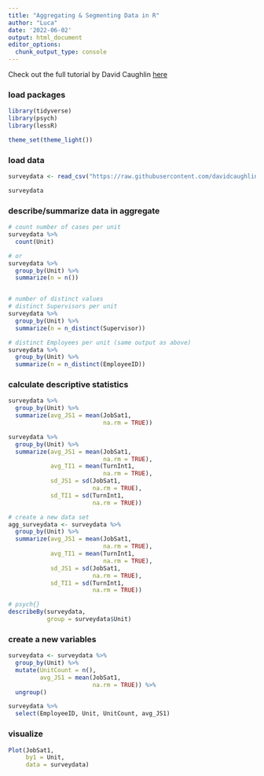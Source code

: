```yaml
---
title: "Aggregating & Segmenting Data in R"
author: "Luca"
date: '2022-06-02'
output: html_document
editor_options: 
  chunk_output_type: console
---
```


Check out the full tutorial by David Caughlin [here](https://www.youtube.com/watch?v=yoPGwvUzjgQ&list=PLKkRkURCtPjCJOZHskCoyJCPb8wMDs2CW&index=21)


### load packages

```r
library(tidyverse)
library(psych)
library(lessR)

theme_set(theme_light())
```

### load data

```r
surveydata <- read_csv("https://raw.githubusercontent.com/davidcaughlin/R-Tutorial-Data-Files/master/EmployeeSurveyData.csv")

surveydata
```



### describe/summarize data in aggregate

```r
# count number of cases per unit
surveydata %>% 
  count(Unit)

# or
surveydata %>% 
  group_by(Unit) %>% 
  summarize(n = n())


# number of distinct values
# distinct Supervisors per unit
surveydata %>% 
  group_by(Unit) %>% 
  summarize(n = n_distinct(Supervisor))

# distinct Employees per unit (same output as above)
surveydata %>% 
  group_by(Unit) %>% 
  summarize(n = n_distinct(EmployeeID))
```


### calculate descriptive statistics

```r
surveydata %>% 
  group_by(Unit) %>% 
  summarize(avg_JS1 = mean(JobSat1,
                           na.rm = TRUE))

surveydata %>% 
  group_by(Unit) %>% 
  summarize(avg_JS1 = mean(JobSat1,
                           na.rm = TRUE),
            avg_TI1 = mean(TurnInt1,
                           na.rm = TRUE),
            sd_JS1 = sd(JobSat1,
                        na.rm = TRUE),
            sd_TI1 = sd(TurnInt1,
                        na.rm = TRUE))

# create a new data set
agg_surveydata <- surveydata %>% 
  group_by(Unit) %>% 
  summarize(avg_JS1 = mean(JobSat1,
                           na.rm = TRUE),
            avg_TI1 = mean(TurnInt1,
                           na.rm = TRUE),
            sd_JS1 = sd(JobSat1,
                        na.rm = TRUE),
            sd_TI1 = sd(TurnInt1,
                        na.rm = TRUE))

# psych{}
describeBy(surveydata,
           group = surveydata$Unit)
```


### create a new variables

```r
surveydata <- surveydata %>% 
  group_by(Unit) %>% 
  mutate(UnitCount = n(),
         avg_JS1 = mean(JobSat1,
                        na.rm = TRUE)) %>% 
  ungroup()

surveydata %>% 
  select(EmployeeID, Unit, UnitCount, avg_JS1)
```


### visualize

```r
Plot(JobSat1, 
     by1 = Unit,
     data = surveydata)
```

